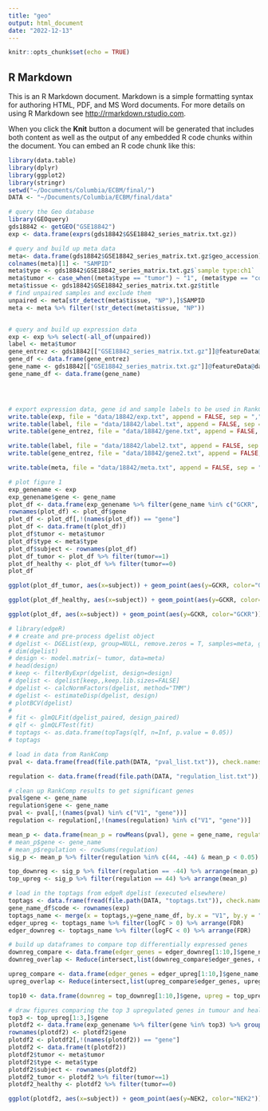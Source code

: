 ```yaml
---
title: "geo"
output: html_document
date: "2022-12-13"
---
```


```r
knitr::opts_chunk$set(echo = TRUE)
```

## R Markdown

This is an R Markdown document. Markdown is a simple formatting syntax for authoring HTML, PDF, and MS Word documents. For more details on using R Markdown see <http://rmarkdown.rstudio.com>.

When you click the **Knit** button a document will be generated that includes both content as well as the output of any embedded R code chunks within the document. You can embed an R code chunk like this:
```r
library(data.table)
library(dplyr)
library(ggplot2)
library(stringr)
setwd("~/Documents/Columbia/ECBM/final/")
DATA <- "~/Documents/Columbia/ECBM/final/data"
```

```r
# query the Geo database
library(GEOquery)
gds18842 <- getGEO("GSE18842")
exp <- data.frame(exprs(gds18842$GSE18842_series_matrix.txt.gz))


```



```r
# query and build up meta data
meta<- data.frame(gds18842$GSE18842_series_matrix.txt.gz$geo_accession)
colnames(meta)[1] <- "SAMPID"
meta$type <- gds18842$GSE18842_series_matrix.txt.gz$`sample type:ch1`
meta$tumor <- case_when((meta$type == "tumor") ~ "1", (meta$type == "control") ~ "0")
meta$tissue <- gds18842$GSE18842_series_matrix.txt.gz$title
# find unpaired samples and exclude them
unpaired <- meta[str_detect(meta$tissue, "NP"),]$SAMPID
meta <- meta %>% filter(!str_detect(meta$tissue, "NP"))


# query and build up expression data
exp <- exp %>% select(-all_of(unpaired))
label <- meta$tumor
gene_entrez <- gds18842[["GSE18842_series_matrix.txt.gz"]]@featureData@data[["ENTREZ_GENE_ID"]]
gene_df <- data.frame(gene_entrez)
gene_name <- gds18842[["GSE18842_series_matrix.txt.gz"]]@featureData@data[["Gene Symbol"]]
gene_name_df <- data.frame(gene_name)





```

```r
# export expression data, gene id and sample labels to be used in RankComp
write.table(exp, file = "data/18842/exp.txt", append = FALSE, sep = ",", row.names = TRUE, quote=FALSE)
write.table(label, file = "data/18842/label.txt", append = FALSE, sep = ",", col.names = FALSE, row.names = FALSE, quote=FALSE)
write.table(gene_entrez, file = "data/18842/gene.txt", append = FALSE, sep = ",", row.names = FALSE, col.names = FALSE, quote=FALSE)

write.table(label, file = "data/18842/label2.txt", append = FALSE, sep = ",", col.names = TRUE, row.names = TRUE, quote=FALSE)
write.table(gene_entrez, file = "data/18842/gene2.txt", append = FALSE, sep = ",", row.names = TRUE, col.names = TRUE, quote=FALSE)

write.table(meta, file = "data/18842/meta.txt", append = FALSE, sep = ",", row.names = TRUE, col.names = TRUE, quote=FALSE)
```

```r
# plot figure 1
exp_genename <- exp
exp_genename$gene <- gene_name
plot_df <- data.frame(exp_genename %>% filter(gene_name %in% c("GCKR", "GATA1")) %>% group_by(gene) %>% summarise_if(is.numeric, mean, na.rm = TRUE))
rownames(plot_df) <- plot_df$gene
plot_df <- plot_df[,!(names(plot_df)) == "gene"]
plot_df <- data.frame(t(plot_df))
plot_df$tumor <- meta$tumor
plot_df$type <- meta$type
plot_df$subject <- rownames(plot_df)
plot_df_tumor <- plot_df %>% filter(tumor==1)
plot_df_healthy <- plot_df %>% filter(tumor==0)
plot_df

ggplot(plot_df_tumor, aes(x=subject)) + geom_point(aes(y=GCKR, color="GCKR")) + geom_line(aes(y=GCKR, color="GCKR", group=1)) + geom_point(aes(y=GATA1, color="GATA1")) + geom_line(aes(y=GATA1, color="GATA1", group=1)) + theme(axis.text.x=element_blank()) + labs(x="Subjects", y="Intensity")
```
```r
ggplot(plot_df_healthy, aes(x=subject)) + geom_point(aes(y=GCKR, color="GCKR")) + geom_line(aes(y=GCKR, color="GCKR", group=1)) + geom_point(aes(y=GATA1, color="GATA1")) + geom_line(aes(y=GATA1, color="GATA1", group=1)) + theme(axis.text.x=element_blank()) + labs(x="Subjects", y="Intensity")
```
```r
ggplot(plot_df, aes(x=subject)) + geom_point(aes(y=GCKR, color="GCKR")) + geom_line(aes(y=GCKR, color="GCKR", group=1)) + geom_point(aes(y=GATA1, color="GATA1")) + geom_line(aes(y=GATA1, color="GATA1", group=1)) + theme(axis.text.x=element_blank()) + labs(x="Subjects", y="Intensity") + facet_wrap(~type)
```

```r
# library(edgeR)
# # create and pre-process dgelist object
# dgelist <- DGEList(exp, group=NULL, remove.zeros = T, samples=meta, genes=rownames(exp))
# dim(dgelist)
# design <- model.matrix(~ tumor, data=meta)
# head(design)
# keep <- filterByExpr(dgelist, design=design)
# dgelist <- dgelist[keep,,keep.lib.sizes=FALSE]
# dgelist <- calcNormFactors(dgelist, method="TMM")
# dgelist <- estimateDisp(dgelist, design)
# plotBCV(dgelist)
# 
# fit <- glmQLFit(dgelist_paired, design_paired)
# qlf <- glmQLFTest(fit)
# toptags <- as.data.frame(topTags(qlf, n=Inf, p.value = 0.05))
# toptags

```


```r
# load in data from RankComp
pval <- data.frame(fread(file.path(DATA, "pval_list.txt")), check.names = FALSE)

regulation <- data.frame(fread(file.path(DATA, "regulation_list.txt")), check.names = FALSE)

```

```r
# clean up RankComp results to get significant genes
pval$gene <- gene_name
regulation$gene <- gene_name
pval <- pval[,!(names(pval) %in% c("V1", "gene"))]
regulation <- regulation[,!(names(regulation) %in% c("V1", "gene"))]

mean_p <- data.frame(mean_p = rowMeans(pval), gene = gene_name, regulation = rowSums(regulation))
# mean_p$gene <- gene_name
# mean_p$regulation <- rowSums(regulation)
sig_p <- mean_p %>% filter(regulation %in% c(44, -44) & mean_p < 0.05)

top_downreg <- sig_p %>% filter(regulation == -44) %>% arrange(mean_p)
top_upreg <- sig_p %>% filter(regulation == 44) %>% arrange(mean_p)

```

```r
# load in the toptags from edgeR dgelist (executed elsewhere)
toptags <- data.frame(fread(file.path(DATA, "toptags.txt")), check.names = FALSE)
gene_name_df$code <- rownames(exp)
toptags_name <- merge(x = toptags,y=gene_name_df, by.x = "V1", by.y = "code")
edger_upreg <- toptags_name %>% filter(logFC > 0) %>% arrange(FDR)
edger_downreg <- toptags_name %>% filter(logFC < 0) %>% arrange(FDR)
```

```r
# build up dataframes to compare top differentially expressed genes
downreg_compare <- data.frame(edger_genes = edger_downreg[1:10,]$gene_name, rankcomp_genes = top_downreg[1:10,]$gene)
downreg_overlap <- Reduce(intersect,list(downreg_compare$edger_genes, downreg_compare$rankcomp_genes))

upreg_compare <- data.frame(edger_genes = edger_upreg[1:10,]$gene_name, rankcomp_genes = top_upreg[1:10,]$gene)
upreg_overlap <- Reduce(intersect,list(upreg_compare$edger_genes, upreg_compare$rankcomp_genes))

top10 <- data.frame(downreg = top_downreg[1:10,]$gene, upreg = top_upreg[1:10,]$gene)
```

```r
# draw figures comparing the top 3 upregulated genes in tumour and healthy samples
top3 <- top_upreg[1:3,]$gene
plotdf2 <- data.frame(exp_genename %>% filter(gene %in% top3) %>% group_by(gene) %>% summarise_if(is.numeric, mean, na.rm = TRUE))
rownames(plotdf2) <- plotdf2$gene
plotdf2 <- plotdf2[,!(names(plotdf2)) == "gene"]
plotdf2 <- data.frame(t(plotdf2))
plotdf2$tumor <- meta$tumor
plotdf2$type <- meta$type
plotdf2$subject <- rownames(plotdf2)
plotdf2_tumor <- plotdf2 %>% filter(tumor==1)
plotdf2_healthy <- plotdf2 %>% filter(tumor==0)

ggplot(plotdf2, aes(x=subject)) + geom_point(aes(y=NEK2, color="NEK2")) + geom_line(aes(y=NEK2, color="NEK2", group=1)) + geom_point(aes(y=TOP2A, color="TOP2A")) + geom_line(aes(y=TOP2A, color="TOP2A", group=1)) + geom_point(aes(y=TTK, color="TTK")) + geom_line(aes(y=TTK, color="TTK", group=1)) + theme(axis.text.x=element_blank()) + labs(x="Subjects", y="Intensity") + facet_wrap(~type)
```


